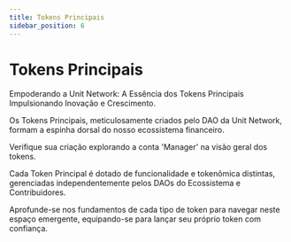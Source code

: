 ```yaml
---
title: Tokens Principais
sidebar_position: 6
---
```


# Tokens Principais

Empoderando a Unit Network: A Essência dos Tokens Principais Impulsionando Inovação e Crescimento.

Os Tokens Principais, meticulosamente criados pelo DAO da Unit Network, formam a
espinha dorsal do nosso ecossistema financeiro.

Verifique sua criação explorando a conta 'Manager' na visão geral dos tokens.

Cada Token Principal é dotado de funcionalidade e tokenômica distintas, gerenciadas independentemente pelos DAOs do Ecossistema e Contribuidores.

Aprofunde-se nos fundamentos de cada tipo de token para navegar neste espaço emergente, equipando-se para lançar seu próprio token com confiança.
